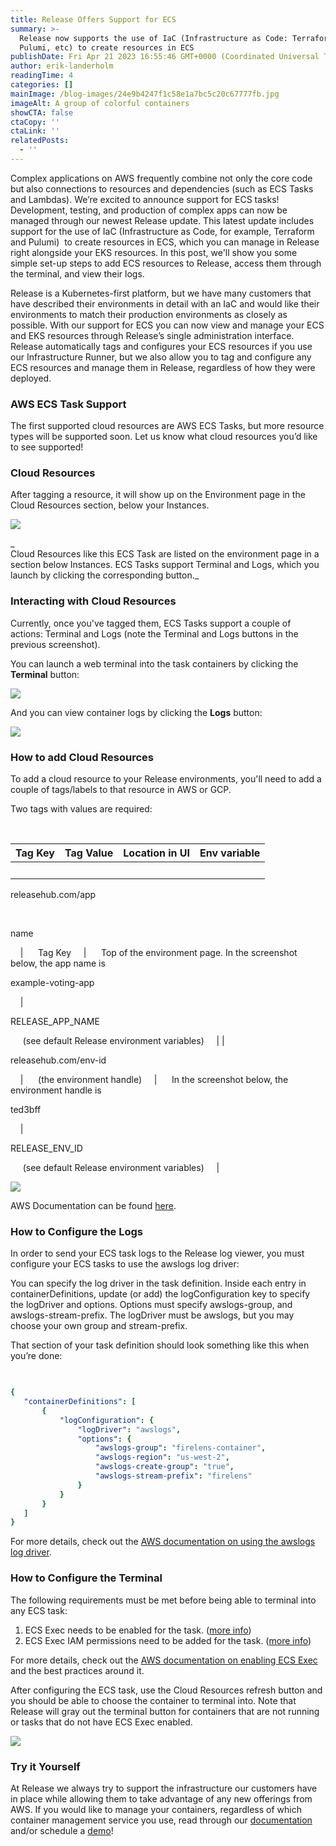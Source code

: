 ```yaml
---
title: Release Offers Support for ECS
summary: >-
  Release now supports the use of IaC (Infrastructure as Code: Terraform,
  Pulumi, etc) to create resources in ECS
publishDate: Fri Apr 21 2023 16:55:46 GMT+0000 (Coordinated Universal Time)
author: erik-landerholm
readingTime: 4
categories: []
mainImage: /blog-images/24e9b4247f1c58e1a7bc5c20c67777fb.jpg
imageAlt: A group of colorful containers
showCTA: false
ctaCopy: ''
ctaLink: ''
relatedPosts:
  - ''
---
```


Complex applications on AWS frequently combine not only the core code but also connections to resources and dependencies (such as ECS Tasks and Lambdas). We’re excited to announce support for ECS tasks! Development, testing, and production of complex apps can now be managed through our newest Release update. This latest update includes support for the use of IaC (Infrastructure as Code, for example, Terraform and Pulumi)  to create resources in ECS, which you can manage in Release right alongside your EKS resources. In this post, we'll show you some simple set-up steps to add ECS resources to Release, access them through the terminal, and view their logs.

Release is a Kubernetes-first platform, but we have many customers that have described their environments in detail with an IaC and would like their environments to match their production environments as closely as possible. With our support for ECS you can now view and manage your ECS and EKS resources through Release’s single administration interface. Release automatically tags and configures your ECS resources if you use our Infrastructure Runner, but we also allow you to tag and configure any ECS resources and manage them in Release, regardless of how they were deployed.

### AWS ECS Task Support

The first supported cloud resources are AWS ECS Tasks, but more resource types will be supported soon. Let us know what cloud resources you’d like to see supported!

### Cloud Resources

After tagging a resource, it will show up on the Environment page in the Cloud Resources section, below your Instances.

![](/blog-images/4734bb86d72d86a67606a7548656013e.png)

_  
Cloud Resources like this ECS Task are listed on the environment page in a section below Instances. ECS Tasks support Terminal and Logs, which you launch by clicking the corresponding button._

### Interacting with Cloud Resources

Currently, once you've tagged them, ECS Tasks support a couple of actions: Terminal and Logs (note the Terminal and Logs buttons in the previous screenshot).

You can launch a web terminal into the task containers by clicking the **Terminal** button:

![](/blog-images/fbf49694fb352b4223c12dc6f30ea402.png)

And you can view container logs by clicking the **Logs** button:

![](/blog-images/64a479f61dc2158839d8f73c601a1be9.png)

### How to add Cloud Resources

To add a cloud resource to your Release environments, you'll need to add a couple of tags/labels to that resource in AWS or GCP.

Two tags with values are required:

                                                           

| Tag Key | Tag Value | Location in UI | Env variable |
| --- | --- | --- | --- |
|      
releasehub.com/app

     

name

    |      Tag Key     |      Top of the environment page. In the screenshot below, the app name is      

example-voting-app

    |      

RELEASE\_APP\_NAME

     (see default Release environment variables)     |
|      

releasehub.com/env-id

    |      (the environment handle)     |      In the screenshot below, the environment handle is      

ted3bff

    |      

RELEASE\_ENV\_ID

     (see default Release environment variables)     |

![](/blog-images/ca4729f2662588d2986369bd3eab969f.png)

AWS Documentation can be found [here](https://docs.aws.amazon.com/AmazonECS/latest/developerguide/ecs-using-tags.html).

### How to Configure the Logs

In order to send your ECS task logs to the Release log viewer, you must configure your ECS tasks to use the awslogs log driver:

You can specify the log driver in the task definition. Inside each entry in containerDefinitions, update (or add) the logConfiguration key to specify the logDriver and options. Options must specify awslogs-group, and awslogs-stream-prefix. The logDriver must be awslogs, but you may choose your own group and stream-prefix.  
  
That section of your task definition should look something like this when you’re done:

```yaml

‍
{
   "containerDefinitions": [
       {
           "logConfiguration": {
               "logDriver": "awslogs",
               "options": {
                   "awslogs-group": "firelens-container",
                   "awslogs-region": "us-west-2",
                   "awslogs-create-group": "true",
                   "awslogs-stream-prefix": "firelens"
               }
           }
       }
   ]
}

```

For more details, check out the [AWS documentation on using the awslogs log driver](https://docs.aws.amazon.com/AmazonECS/latest/developerguide/using_awslogs.html#specify-log-config).

### How to Configure the Terminal

The following requirements must be met before being able to terminal into any ECS task:
1.  ECS Exec needs to be enabled for the task. ([more info](https://docs.aws.amazon.com/AmazonECS/latest/developerguide/ecs-exec.html#ecs-exec-enabling))
2.  ECS Exec IAM permissions need to be added for the task. ([more info](https://docs.aws.amazon.com/AmazonECS/latest/developerguide/ecs-exec.html#ecs-exec-required-iam-permissions))

For more details, check out the [AWS documentation on enabling ECS Exec](https://docs.aws.amazon.com/AmazonECS/latest/developerguide/ecs-exec.html) and the best practices around it.

After configuring the ECS task, use the Cloud Resources refresh button and you should be able to choose the container to terminal into. Note that Release will gray out the terminal button for containers that are not running or tasks that do not have ECS Exec enabled.

![](/blog-images/3d39dc71386de1d85df54a097a497bd3.png)

### Try it Yourself

At Release we always try to support the infrastructure our customers have in place while allowing them to take advantage of any new offerings from AWS. If you would like to manage your containers, regardless of which container management service you use, read through our [documentation](https://docs.releasehub.com/reference-documentation/cloud-resources) and/or schedule a [demo](https://releasehub.com/book-a-demo)!